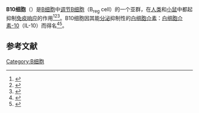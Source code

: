 '''B10细胞'''（{{lang-en|B10 cells}}）是[[B细胞|B细胞]]中[[调节B细胞|调节B细胞]]（B<sub>reg</sub> cell）的一个亚群，在[[人类|人类]]和[[小鼠|小鼠]]中都起抑制[[免疫响应|免疫响应]]的作用<ref>{{cite journal |last1=Tedder |first1=TF |title=B10 cells: a functionally defined regulatory B cell subset. |journal=Journal of immunology (Baltimore, Md. : 1950) |date=15 February 2015 |volume=194 |issue=4 |pages=1395-401 |doi=10.4049/jimmunol.1401329 |pmid=25663677}}</ref><ref>{{cite journal |last1=Candando |first1=KM |last2=Lykken |first2=JM |last3=Tedder |first3=TF |title=B10 cell regulation of health and disease. |journal=Immunological reviews |date=May 2014 |volume=259 |issue=1 |pages=259-72 |doi=10.1111/imr.12176 |pmid=24712471}}</ref><ref>{{cite journal |last1=Lykken |first1=JM |last2=Candando |first2=KM |last3=Tedder |first3=TF |title=Regulatory B10 cell development and function. |journal=International immunology |date=October 2015 |volume=27 |issue=10 |pages=471-7 |doi=10.1093/intimm/dxv046 |pmid=26254185}}</ref>。B10细胞因其能[[内分泌|分泌]]抑制性的[[白细胞介素|白细胞介素]]：[[白细胞介素-10|白细胞介素-10]]（IL-10）而得名<ref>{{cite journal |last1=Mao |first1=Y |last2=Wang |first2=Y |last3=Dong |first3=L |last4=Zhang |first4=Q |last5=Wang |first5=C |last6=Zhang |first6=Y |last7=Li |first7=X |last8=Fu |first8=Z |title=Circulating exosomes from esophageal squamous cell carcinoma mediate the generation of B10 and PD-1<sup>high</sup> Breg cells. |journal=Cancer science |date=September 2019 |volume=110 |issue=9 |pages=2700-2710 |doi=10.1111/cas.14122 |pmid=31276257}}</ref><ref>{{cite journal |last1=Liu |first1=J |last2=Chen |first2=X |last3=Hao |first3=S |last4=Zhao |first4=H |last5=Pang |first5=L |last6=Wang |first6=L |last7=Ren |first7=H |last8=Wang |first8=C |last9=Mao |first9=H |title=Human chorionic gonadotropin and IL-35 contribute to the maintenance of peripheral immune tolerance during pregnancy through mediating the generation of IL-10<sup>+</sup> or IL-35<sup>+</sup> Breg cells. |journal=Experimental cell research |date=15 October 2019 |volume=383 |issue=2 |pages=111513 |doi=10.1016/j.yexcr.2019.111513 |pmid=31362000}}</ref>。

==参考文献==
{{reflist}}
{{淋巴细胞}}
[[Category:B细胞|Category:B细胞]]
